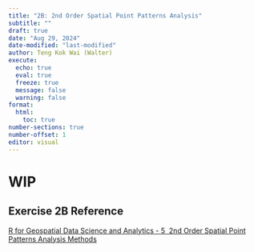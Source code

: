 ```yaml
---
title: "2B: 2nd Order Spatial Point Patterns Analysis"
subtitle: ""
draft: true
date: "Aug 29, 2024"
date-modified: "last-modified"
author: Teng Kok Wai (Walter)
execute:
  echo: true
  eval: true
  freeze: true
  message: false
  warning: false
format:
  html:
    toc: true
number-sections: true
number-offset: 1
editor: visual
---
```


# WIP

## Exercise 2B Reference

[R for Geospatial Data Science and Analytics - 5  2nd Order Spatial Point Patterns Analysis Methods](https://r4gdsa.netlify.app/chap05.html)
